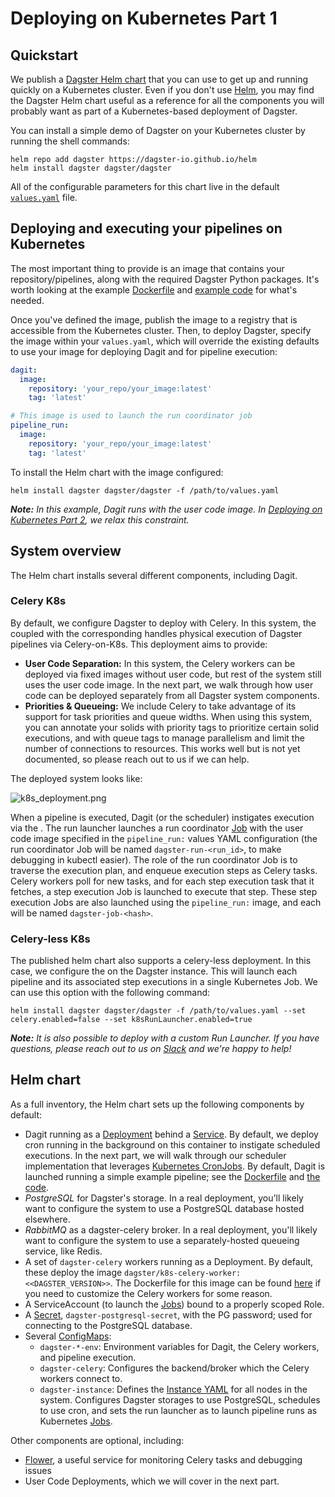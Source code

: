 
<DynamicMetaTags
  title="Deploying on Kubernetes Part 1 | Dagster"
  description="A guide to Kubernetes-based deployment of Dagster."
/>

# Deploying on Kubernetes Part 1

## Quickstart

We publish a [Dagster Helm chart](https://github.com/dagster-io/dagster/tree/master/helm)
that you can use to get up and running quickly on a Kubernetes cluster. Even if you don't use
[Helm](https://helm.sh/), you may find the Dagster Helm chart useful as a reference for all the components
you will probably want as part of a Kubernetes-based deployment of Dagster.

You can install a simple demo of Dagster on your Kubernetes cluster by running the shell commands:

```shell
helm repo add dagster https://dagster-io.github.io/helm
helm install dagster dagster/dagster
```

All of the configurable parameters for this chart live in the default
[`values.yaml`](https://github.com/dagster-io/dagster/blob/master/helm/dagster/values.yaml)
file.

## Deploying and executing your pipelines on Kubernetes

The most important thing to provide is an image that contains your repository/pipelines,
along with the required Dagster Python packages. It's worth looking at the example
[Dockerfile](https://github.com/dagster-io/dagster/blob/master/python_modules/automation/automation/docker/images/k8s-example/Dockerfile)
and [example
code](https://github.com/dagster-io/dagster/tree/master/examples/deploy_k8s/example_project) for
what's needed.

Once you've defined the image, publish the image to a registry that is accessible from the
Kubernetes cluster. Then, to deploy Dagster, specify the image within your `values.yaml`, which
will override the existing defaults to use your image for deploying Dagit and for pipeline execution:

```yaml
dagit:
  image:
    repository: 'your_repo/your_image:latest'
    tag: 'latest'

# This image is used to launch the run coordinator job
pipeline_run:
  image:
    repository: 'your_repo/your_image:latest'
    tag: 'latest'
```

To install the Helm chart with the image configured:

```shell
helm install dagster dagster/dagster -f /path/to/values.yaml
```

_**Note:** In this example, Dagit runs with the user code image. In
[Deploying on Kubernetes Part 2](https://docs.dagster.io/deploying/k8s_part2), we relax this constraint._

## System overview

The Helm chart installs several different components, including Dagit.

### Celery K8s
By default, we configure Dagster to deploy with Celery.
In this system, the <PyObject module="dagster_celery_k8s" object="CeleryK8sRunLauncher" /> coupled
with the corresponding <PyObject module="dagster_celery_k8s" object="celery_k8s_job_executor" />
handles physical execution of Dagster pipelines via Celery-on-K8s. This deployment aims to provide:

- **User Code Separation:** In this system, the Celery workers can be deployed via fixed images
  without user code, but rest of the system still uses the user code image. In the next part, we
  walk through how user code can be deployed separately from all Dagster system components.
- **Priorities & Queueing:** We include Celery to take advantage of its support for task
  priorities and queue widths. When using this system, you can annotate your solids with priority
  tags to prioritize certain solid executions, and with queue tags to manage parallelism and limit
  the number of connections to resources. This works well but is not yet documented, so please
  reach out to us if we can help.

The deployed system looks like:

<!-- https://excalidraw.com/#json=6321162049028096,gYi_3fAQJvT5UQLY2MRCUg -->

![k8s_deployment.png](/assets/images/deploying/k8s_deployment.png)

When a pipeline is executed, Dagit (or the scheduler) instigates execution via the <PyObject
module="dagster_celery_k8s" object="CeleryK8sRunLauncher" />. The run launcher launches a
run coordinator [Job](https://kubernetes.io/docs/concepts/workloads/controllers/job/) with the
user code image specified in the `pipeline_run:` values YAML configuration (the run coordinator
Job will be named `dagster-run-<run_id>`, to make debugging in kubectl easier). The role of the run
coordinator Job is to traverse the execution plan, and enqueue execution steps as Celery tasks.
Celery workers poll for new tasks, and for each step execution task that it fetches, a
step execution Job is launched to execute that step. These step execution Jobs are also launched
using the `pipeline_run:` image, and each will be named `dagster-job-<hash>`.

### Celery-less K8s
The published helm chart also supports a celery-less deployment. In this case, we configure the <PyObject
module="dagster_k8s" object="K8sRunLauncher" /> on the Dagster instance. This will launch each
pipeline and its associated step executions in a single Kubernetes Job. We can use this option
with the following command:

```shell
helm install dagster dagster/dagster -f /path/to/values.yaml --set celery.enabled=false --set k8sRunLauncher.enabled=true
```

_**Note:** It is also possible to deploy with a custom Run Launcher.
If you have questions, please reach out to us on [Slack](https://dagster-slackin.herokuapp.com/) and we're happy to help!_

## Helm chart

As a full inventory, the Helm chart sets up the following components by default:

- Dagit running as a
  [Deployment](https://kubernetes.io/docs/concepts/workloads/controllers/deployment/) behind a
  [Service](https://kubernetes.io/docs/concepts/services-networking/service/). By default,
  we deploy cron running in the background on this container to instigate scheduled executions.
  In the next part, we will walk through our scheduler implementation that leverages
  [Kubernetes CronJobs](https://kubernetes.io/docs/concepts/workloads/controllers/cron-jobs/). By default,
  Dagit is launched running a simple example pipeline; see the
  [Dockerfile](https://github.com/dagster-io/dagster/blob/master/python_modules/automation/automation/docker/images/k8s-example/Dockerfile)
  and [the code](https://github.com/dagster-io/dagster/tree/master/examples/deploy_k8s/example_project).
- _PostgreSQL_ for Dagster's storage. In a real deployment, you'll likely want to configure the
  system to use a PostgreSQL database hosted elsewhere.
- _RabbitMQ_ as a dagster-celery broker. In a real deployment, you'll likely want to configure the
  system to use a separately-hosted queueing service, like Redis.
- A set of `dagster-celery` workers running as a Deployment. By default, these deploy the image
  `dagster/k8s-celery-worker:<<DAGSTER_VERSION>>`. The Dockerfile
  for this image can be found
  [here](https://github.com/dagster-io/dagster/blob/master/python_modules/automation/automation/docker/images/k8s-celery-worker/Dockerfile)
  if you need to customize the Celery workers for some reason.
- A ServiceAccount (to launch the [Jobs](https://kubernetes.io/docs/concepts/workloads/controllers/job/)) bound to a properly scoped Role.
- A [Secret](https://kubernetes.io/docs/concepts/configuration/secret/),
  `dagster-postgresql-secret`,
  with the PG password; used for connecting to the PostgreSQL database.
- Several [ConfigMaps](https://kubernetes.io/docs/concepts/configuration/configmap/):
  - `dagster-*-env`: Environment variables for Dagit, the Celery workers, and pipeline execution.
  - `dagster-celery`: Configures the backend/broker which the Celery workers connect to.
  - `dagster-instance`: Defines the [Instance YAML](/overview/instances/dagster-instance) for all
    nodes in the system. Configures Dagster storages to use PostgreSQL, schedules to use cron, and
    sets the run launcher as <PyObject module="dagster_celery_k8s" object="CeleryK8sRunLauncher" />
    to launch pipeline runs as Kubernetes
    [Jobs](https://kubernetes.io/docs/concepts/workloads/controllers/job/).

Other components are optional, including:

- [Flower](https://flower.readthedocs.io/en/latest/), a useful service for monitoring Celery tasks
  and debugging issues
- User Code Deployments, which we will cover in the next part.

[1]: https://join.slack.com/t/dagster/shared_invite/enQtNjEyNjkzNTA2OTkzLTI0MzdlNjU0ODVhZjQyOTMyMGM1ZDUwZDQ1YjJmYjI3YzExZGViMDI1ZDlkNTY5OThmYWVlOWM1MWVjN2I3NjU
